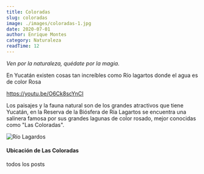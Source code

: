 ```yaml
---
title: Coloradas
slug: coloradas
image: ./images/coloradas-1.jpg
date: 2020-07-01
author: Enrique Montes
category: Naturaleza
readTime: 12
---
```



_Ven por la naturaleza, quédate por la magia._

En Yucatán existen cosas tan increíbles como Río lagartos donde el agua es de color Rosa

https://youtu.be/O6Ck8scYnCI

Los paisajes y la fauna natural son de los grandes atractivos que tiene Yucatán, en la Reserva de la Biósfera
de Ría Lagartos se encuentra una salinera famosa por sus grandes lagunas de color rosado, mejor conocidas como "Las Coloradas".

![Río Lagardos](./images/coloradas-2.jpg)

#### Ubicación de Las Coloradas

<Map
          lat="21.604798"
          lng="-87.991854"
          zoom={8}
          mensaje="Las Coloradas"
/>

<Link to="/posts" className="btn center-btn">
todos los posts
</Link>
